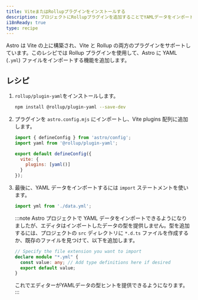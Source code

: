 ```yaml
---
title: ViteまたはRollupプラグインをインストールする
description: プロジェクトにRollupプラグインを追加することでYAMLデータをインポートする方法を学びます。
i18nReady: true
type: recipe
---
```


Astro は Vite の上に構築され、Vite と Rollup の両方のプラグインをサポートしています。このレシピでは Rollup プラグインを使用して、Astro に YAML (`.yml`) ファイルをインポートする機能を追加します。

## レシピ

1. `rollup/plugin-yaml`をインストールします。

    ```bash
    npm install @rollup/plugin-yaml --save-dev
    ```

2. プラグインを `astro.config.mjs` にインポートし、Vite plugins 配列に追加します。

    ```js title="astro.config.mjs" ins={2,5-7}
    import { defineConfig } from 'astro/config';
    import yaml from '@rollup/plugin-yaml';

    export default defineConfig({
      vite: {
        plugins: [yaml()]
      }
    });
    ```


3. 最後に、YAML データをインポートするには `import` ステートメントを使います。

    ```js
    import yml from './data.yml';
    ```

    :::note
    Astro プロジェクトで YAML データをインポートできるようになりましたが、エディタはインポートしたデータの型を提供しません。型を追加するには、プロジェクトの `src` ディレクトリに `*.d.ts` ファイルを作成するか、既存のファイルを見つけて、以下を追加します。
    ```ts title="src/files.d.ts"
    // Specify the file extension you want to import
    declare module "*.yml" {
      const value: any; // Add type definitions here if desired
      export default value;
    }
    ```
    これでエディターがYAMLデータの型ヒントを提供できるようになります。
    :::
